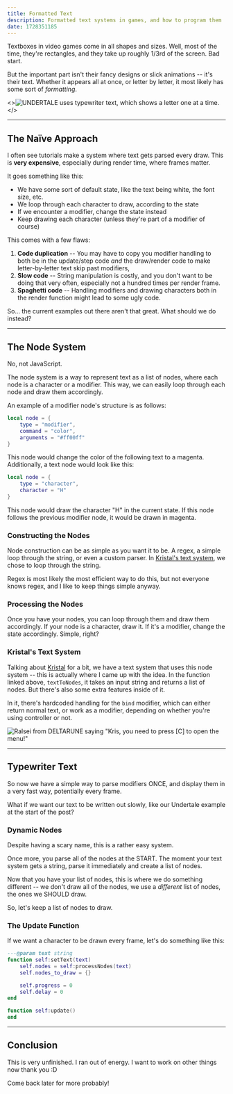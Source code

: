 ```yaml
---
title: Formatted Text
description: Formatted text systems in games, and how to program them
date: 1728351185
---
```


Textboxes in video games come in all shapes and sizes. Well, most of the time, they're rectangles, and they take up roughly 1/3rd of the screen. Bad start.

But the important part isn't their fancy designs or slick animations -- it's their text. Whether it appears all at once, or letter by letter, it most likely has some sort of *formatting*.

<>![UNDERTALE uses typewriter text, which shows a letter one at a time.](/posts/undertale-text.gif "And hey, look, that text is yellow!")</>

----

## The Naïve Approach

I often see tutorials make a system where text gets parsed every draw. This is **very expensive**, especially during render time, where frames matter.

It goes something like this:

- We have some sort of default state, like the text being white, the font size, etc.
- We loop through each character to draw, according to the state
- If we encounter a modifier, change the state instead
- Keep drawing each character (unless they're part of a modifier of course)

This comes with a few flaws:

1. **Code duplication** -- You may have to copy you modifier handling to both be in the update/step code *and* the draw/render code to make letter-by-letter text skip past modifiers,
2. **Slow code** -- String manipulation is costly, and you don't want to be doing that very often, especially not a hundred times per render frame.
3. **Spaghetti code** -- Handling modifiers and drawing characters both in the render function might lead to some ugly code.

So... the current examples out there aren't that great. What should we do instead?

----

## The Node System

No, not JavaScript.

The node system is a way to represent text as a list of nodes, where each node is a character or a modifier. This way, we can easily loop through each node and draw them accordingly.

An example of a modifier node's structure is as follows:

```lua {2} /#ff00ff/#ff00ff
local node = {
    type = "modifier",
    command = "color",
    arguments = "#ff00ff"
}
```

This node would change the color of the following text to a magenta. Additionally, a text node would look like this:

```lua {2}
local node = {
    type = "character",
    character = "H"
}
```

This node would draw the character "H" in the current state. If this node follows the previous modifier node, it would be drawn in magenta.

### Constructing the Nodes

Node construction can be as simple as you want it to be. A regex, a simple loop through the string, or even a custom parser. In [Kristal's text system](https://github.com/KristalTeam/Kristal/blob/main/src/engine/objects/text.lua#L204), we chose to loop through the string.

Regex is most likely the most efficient way to do this, but not everyone knows regex, and I like to keep things simple anyway.

### Processing the Nodes

Once you have your nodes, you can loop through them and draw them accordingly. If your node is a character, draw it. If it's a modifier, change the state accordingly. Simple, right?

### Kristal's Text System

Talking about [Kristal](https://kristal.cc/) for a bit, we have a text system that uses this node system -- this is actually where I came up with the idea. In the function linked above, `textToNodes`, it takes an input string and returns a list of nodes. But there's also some extra features inside of it.

In it, there's hardcoded handling for the `bind` modifier, which can either return normal text, or work as a modifier, depending on whether you're using controller or not.

![Ralsei from DELTARUNE saying "Kris, you need to press [C] to open the menu!"](/posts/kristal-bind.png "[bind:menu] really working wonders here.")

----

## Typewriter Text

So now we have a simple way to parse modifiers ONCE, and display them in a very fast way, potentially every frame.

What if we want our text to be written out slowly, like our Undertale example at the start of the post?

### Dynamic Nodes

Despite having a scary name, this is a rather easy system.

Once more, you parse all of the nodes at the START. The moment your text system gets a string, parse it immediately and create a list of nodes.

Now that you have your list of nodes, this is where we do something different -- we don't draw all of the nodes, we use a *different* list of nodes, the ones we SHOULD draw.

So, let's keep a list of nodes to draw.

### The Update Function

If we want a character to be drawn every frame, let's do something like this:

```lua
---@param text string
function self:setText(text)
    self.nodes = self:processNodes(text)
    self.nodes_to_draw = {}

    self.progress = 0
    self.delay = 0
end

function self:update()
end
```

----

## Conclusion

This is very unfinished. I ran out of energy. I want to work on other things now thank you :D

Come back later for more probably!
